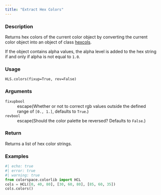 ```yaml
---
title: "Extract Hex Colors"
---
```


### Description

Returns hex colors of the current color object by converting
the current color object into an object of class [hexcols](colorspace.colorlib.hexcols.qmd).

If the object contains alpha values, the alpha level is added to the
hex string if and only if alpha is not equal to `1.0`.

### Usage

<pre><code class='language-python'>HLS.colors(fixup=True, rev=False)</code></pre>

### Arguments

<dl class="pyp-list param-list">
  <dt style = "white-space: nowrap; font-family: monospace; vertical-align: top">
   <code id="colorspace.colorlib.HLS.colors:fixup">fixup</code><code class="argument-class">bool</code>
  </dt>
 <dd>escape(Whether or not to correct rgb values outside the
defined range of `[0., 1.]`, defaults to `True`.)</dd>
  <dt style = "white-space: nowrap; font-family: monospace; vertical-align: top">
   <code id="colorspace.colorlib.HLS.colors:rev">rev</code><code class="argument-class">bool</code>
  </dt>
 <dd>escape(Should the color palette be reversed? Defaults to `False`.)</dd>
</dl>

### Return

Returns a list of hex color strings.

### Examples

```python
#| echo: true
#| error: true
#| warning: true
from colorspace.colorlib import HCL
cols = HCL([0, 40, 80], [30, 60, 80], [85, 60, 35])
cols.colors()
```



